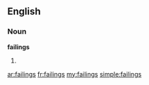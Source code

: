 ==English==
===Noun===
'''failings'''
# {{plural of|[[failing]]}}

[[ar:failings]]
[[fr:failings]]
[[my:failings]]
[[simple:failings]]